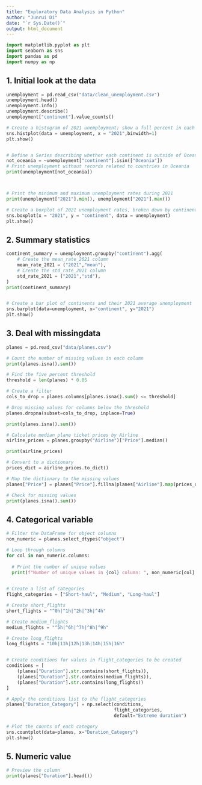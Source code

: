 ```yaml
---
title: "Exploratory Data Analysis in Python"
author: "Junrui Di"
date: "`r Sys.Date()`"
output: html_document
---
```


```python
import matplotlib.pyplot as plt
import seaborn as sns
import pandas as pd
import numpy as np
```

## 1. Initial look at the data

```python
unemployment = pd.read_csv("data/clean_unemployment.csv")
unemployment.head()
unemployment.info()
unemployment.describe()
unemployment["continent"].value_counts()

# Create a histogram of 2021 unemployment; show a full percent in each bin
sns.histplot(data = unemployment, x = "2021",binwidth=1)
plt.show()


# Define a Series describing whether each continent is outside of Oceania
not_oceania = ~unemployment["continent"].isin(["Oceania"])
# Print unemployment without records related to countries in Oceania
print(unemployment[not_oceania])



# Print the minimum and maximum unemployment rates during 2021
print(unemployment["2021"].min(), unemployment["2021"].max())

# Create a boxplot of 2021 unemployment rates, broken down by continent
sns.boxplot(x = "2021", y = "continent", data = unemployment)
plt.show()
```

## 2. Summary statistics
```python


continent_summary = unemployment.groupby("continent").agg(
    # Create the mean_rate_2021 column
    mean_rate_2021 = ("2021","mean"),
    # Create the std_rate_2021 column
    std_rate_2021 = ("2021","std"),
)
print(continent_summary)


# Create a bar plot of continents and their 2021 average unemployment
sns.barplot(data=unemployment, x="continent", y="2021")
plt.show()
```


## 3. Deal with missingdata

```python
planes = pd.read_csv("data/planes.csv")

# Count the number of missing values in each column
print(planes.isna().sum())

# Find the five percent threshold
threshold = len(planes) * 0.05

# Create a filter
cols_to_drop = planes.columns[planes.isna().sum() <= threshold]

# Drop missing values for columns below the threshold
planes.dropna(subset=cols_to_drop, inplace=True)

print(planes.isna().sum())

# Calculate median plane ticket prices by Airline
airline_prices = planes.groupby("Airline")["Price"].median()

print(airline_prices)

# Convert to a dictionary
prices_dict = airline_prices.to_dict()

# Map the dictionary to the missing values
planes["Price"] = planes["Price"].fillna(planes["Airline"].map(prices_dict))

# Check for missing values
print(planes.isna().sum())
```

## 4. Categorical variable
```python
# Filter the DataFrame for object columns
non_numeric = planes.select_dtypes("object")

# Loop through columns
for col in non_numeric.columns:
  
  # Print the number of unique values
  print(f"Number of unique values in {col} column: ", non_numeric[col].nunique())
  

# Create a list of categories
flight_categories = ["Short-haul", "Medium", "Long-haul"]

# Create short_flights
short_flights = "^0h|^1h|^2h|^3h|^4h"

# Create medium_flights
medium_flights = "^5h|^6h|^7h|^8h|^9h"

# Create long_flights
long_flights = "10h|11h|12h|13h|14h|15h|16h"


# Create conditions for values in flight_categories to be created
conditions = [
    (planes["Duration"].str.contains(short_flights)),
    (planes["Duration"].str.contains(medium_flights)),
    (planes["Duration"].str.contains(long_flights))
]

# Apply the conditions list to the flight_categories
planes["Duration_Category"] = np.select(conditions, 
                                        flight_categories,
                                        default="Extreme duration")

# Plot the counts of each category
sns.countplot(data=planes, x="Duration_Category")
plt.show()
```

## 5. Numeric value

```python
# Preview the column
print(planes["Duration"].head())

```


